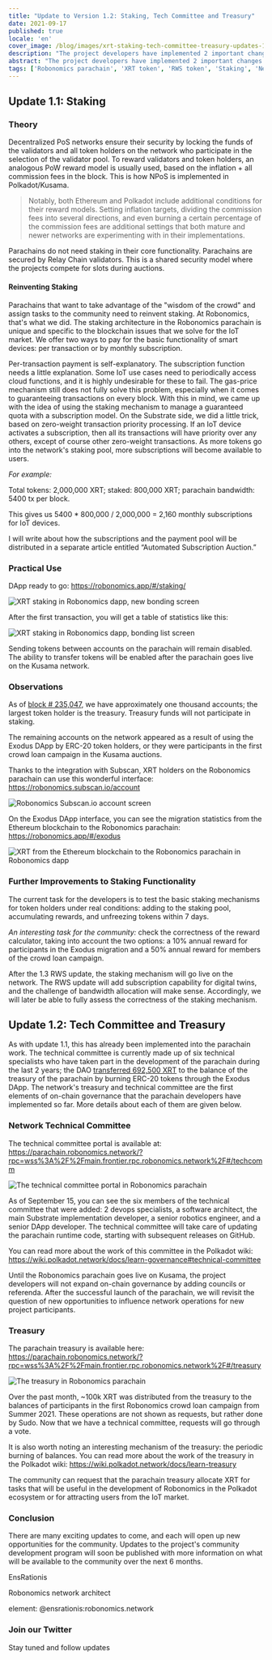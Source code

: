 ```yaml
---
title: "Update to Version 1.2: Staking, Tech Committee and Treasury"
date: 2021-09-17
published: true
locale: 'en'
cover_image: /blog/images/xrt-staking-tech-committee-treasury-updates-1-2/113_Up_to_version_1_2_stakingtech_comm_treasury.jpg
description: "The project developers have implemented 2 important changes in the operation of the Robonomics parachain. The first is the inclusion of XRT staking, and the second is the launch of the first on-chain governance mechanisms."
abstract: "The project developers have implemented 2 important changes in the operation of the Robonomics parachain. The first is the inclusion of XRT staking, and the second is the launch of the first on-chain governance mechanisms."
tags: ['Robonomics parachain', 'XRT token', 'RWS token', 'Staking', 'New release']
---
```


## Update 1.1: Staking

### Theory

Decentralized PoS networks ensure their security by locking the funds of the validators and all token holders on the network who participate in the selection of the validator pool. To reward validators and token holders, an analogous PoW reward model is usually used, based on the inflation + all commission fees in the block. This is how NPoS is implemented in Polkadot/Kusama.

> Notably, both Ethereum and Polkadot include additional conditions for their reward models. Setting inflation targets, dividing the commission fees into several directions, and even burning a certain percentage of the commission fees are additional settings that both mature and newer networks are experimenting with in their implementations.

Parachains do not need staking in their core functionality. Parachains are secured by Relay Chain validators. This is a shared security model where the projects compete for slots during auctions.

#### Reinventing Staking

Parachains that want to take advantage of the "wisdom of the crowd" and assign tasks to the community need to reinvent staking. At Robonomics, that's what we did. The staking architecture in the Robonomics parachain is unique and specific to the blockchain issues that we solve for the IoT market. We offer two ways to pay for the basic functionality of smart devices: per transaction or by monthly subscription.

Per-transaction payment is self-explanatory. The subscription function needs a little explanation. Some IoT use cases need to periodically access cloud functions, and it is highly undesirable for these to fail. The gas-price mechanism still does not fully solve this problem, especially when it comes to guaranteeing transactions on every block. With this in mind, we came up with the idea of using the staking mechanism to manage a guaranteed quota with a subscription model. On the Substrate side, we did a little trick, based on zero-weight transaction priority processing. If an IoT device activates a subscription, then all its transactions will have priority over any others, except of course other zero-weight transactions. As more tokens go into the network's staking pool, more subscriptions will become available to users. 

<TextCard>

*For example:*

Total tokens: 2,000,000 XRT;
staked: 800,000 XRT;
parachain bandwidth: 5400 tx per block. 

This gives us 5400 * 800,000 / 2,000,000 = 2,160 monthly subscriptions for IoT devices.

</TextCard>

I will write about how the subscriptions and the payment pool will be distributed in a separate article entitled “Automated Subscription Auction.”

### Practical Use

DApp ready to go: https://robonomics.app/#/staking/

![XRT staking in Robonomics dapp, new bonding screen](/blog/images/xrt-staking-tech-committee-treasury-updates-1-2/image2.jpg)

After the first transaction, you will get a table of statistics like this:

![XRT staking in Robonomics dapp, bonding list screen](/blog/images/xrt-staking-tech-committee-treasury-updates-1-2/image4.jpg)

Sending tokens between accounts on the parachain will remain disabled. The ability to transfer tokens will be enabled after the parachain goes live on the Kusama network. 

### Observations

As of [block # 235,047](https://robonomics.subscan.io/block/235047), we have approximately one thousand accounts; the largest token holder is the treasury. Treasury funds will not participate in staking.

The remaining accounts on the network appeared as a result of using the Exodus DApp by ERC-20 token holders, or they were participants in the first crowd loan campaign in the Kusama auctions.

Thanks to the integration with Subscan, XRT holders on the Robonomics parachain can use this wonderful interface: https://robonomics.subscan.io/account

![Robonomics Subscan.io account screen](/blog/images/xrt-staking-tech-committee-treasury-updates-1-2/image3.jpg)

On the Exodus DApp interface, you can see the migration statistics from the Ethereum blockchain to the Robonomics parachain: https://robonomics.app/#/exodus

![XRT from the Ethereum blockchain to the Robonomics parachain in Robonomics dapp](/blog/images/xrt-staking-tech-committee-treasury-updates-1-2/image6.jpg)

### Further Improvements to Staking Functionality

The current task for the developers is to test the basic staking mechanisms for token holders under real conditions: adding to the staking pool, accumulating rewards, and unfreezing tokens within 7 days. 

*An interesting task for the community:* check the correctness of the reward calculator, taking into account the two options: a 10% annual reward for participants in the Exodus migration and a 50% annual reward for members of the crowd loan campaign.

After the 1.3 RWS update, the staking mechanism will go live on the network. The RWS update will add subscription capability for digital twins, and the challenge of bandwidth allocation will make sense. Accordingly, we will later be able to fully assess the correctness of the staking mechanism.

## Update 1.2: Tech Committee and Treasury

As with update 1.1, this has already been implemented into the parachain work. The technical committee is currently made up of six technical specialists who have taken part in the development of the parachain during the last 2 years; the DAO [transferred 692,500 XRT](https://etherscan.io/tx/0x6b9a9cbe7d21badf565ebce0fb50b865da8f5f784899db5fb455d1b276d14acf) to the balance of the treasury of the parachain by burning ERC-20 tokens through the Exodus DApp. The network's treasury and technical committee are the first elements of on-chain governance that the parachain developers have implemented so far. More details about each of them are given below.

### Network Technical Committee

The technical committee portal is available at: https://parachain.robonomics.network/?rpc=wss%3A%2F%2Fmain.frontier.rpc.robonomics.network%2F#/techcomm

![The technical committee portal in Robonomics parachain](/blog/images/xrt-staking-tech-committee-treasury-updates-1-2/image5.jpg)

As of September 15, you can see the six members of the technical committee that were added: 2 devops specialists, a software architect, the main Substrate implementation developer, a senior robotics engineer, and a senior DApp developer.
The technical committee will take care of updating the parachain runtime code, starting with subsequent releases on GitHub.

You can read more about the work of this committee in the Polkadot wiki: https://wiki.polkadot.network/docs/learn-governance#technical-committee

Until the Robonomics parachain goes live on Kusama, the project developers will not expand on-chain governance by adding councils or referenda. After the successful launch of the parachain, we will revisit the question of new opportunities to influence network operations for new project participants.

### Treasury

The parachain treasury is available here: https://parachain.robonomics.network/?rpc=wss%3A%2F%2Fmain.frontier.rpc.robonomics.network%2F#/treasury

![The treasury in Robonomics parachain](/blog/images/xrt-staking-tech-committee-treasury-updates-1-2/image1.jpg)

Over the past month, ~100k XRT was distributed from the treasury to the balances of participants in the first Robonomics crowd loan campaign from Summer 2021. These operations are not shown as requests, but rather done by Sudo. Now that we have a technical committee, requests will go through a vote. 

It is also worth noting an interesting mechanism of the treasury: the periodic burning of balances. You can read more about the work of the treasury in the Polkadot wiki: https://wiki.polkadot.network/docs/learn-treasury

The community can request that the parachain treasury allocate XRT for tasks that will be useful in the development of Robonomics in the Polkadot ecosystem or for attracting users from the IoT market.

### Conclusion

There are many exciting updates to come, and each will open up new opportunities for the community. Updates to the project's community development program will soon be published with more information on what will be available to the community over the next 6 months.

<TextCard image="/avatars/Sergei-Lonshakov.jpg" back="transparent" imageSize="big">

EnsRationis

Robonomics network architect

element: @ensrationis:robonomics.network

</TextCard>


<TextCard icon="/icons/icon-notification.png" link="https://twitter.com/AIRA_Robonomics">

### Join our Twitter

Stay tuned and follow updates

</TextCard>
